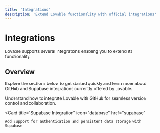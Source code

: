 ```yaml
---
title: 'Integrations'
description: 'Extend Lovable functionality with official integrations'
---
```


# Integrations

Lovable supports several integrations enabling you to extend its functionality.

## Overview

Explore the sections below to get started quickly and learn more about GitHub and Supabase integrations currently offered by Lovable.

<CardGroup cols={2}>
  <Card
    title="GitHub Integration"
    icon="github"
    href="../features/git-integration"
  >
    Understand how to integrate Lovable with GitHub for seamless version control and collaboration.
  </Card>

  <Card
    title="Supabase Integration"
    icon="database"
    href="supabase"
  >
    Add support for authentication and persistent data storage with Supabase
  </Card>
</CardGroup>